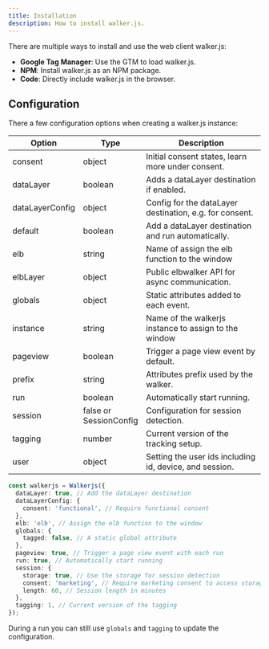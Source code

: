 ```yaml
---
title: Installation
description: How to install walker.js.
---
```



There are multiple ways to install and use the web client walker.js:

- **<Link to="/docs/sources/walkerjs/installation/gtm">Google Tag
  Manager</Link>**: Use the GTM to load walker.js.
- **<Link to="/docs/sources/walkerjs/installation/npm">NPM</Link>**: Install
  walker.js as an NPM package.
- **<Link to="/docs/sources/walkerjs/installation/script">Code</Link>**:
  Directly include walker.js in the browser.

## Configuration

There a few configuration options when creating a walker.js instance:

| Option          | Type                        | Description                                             |
| --------------- | --------------------------- | ------------------------------------------------------- |
| consent         | object                      | Initial consent states, learn more under consent.       |
| dataLayer       | boolean                     | Adds a dataLayer destination if enabled.                |
| dataLayerConfig | object                      | Config for the dataLayer destination, e.g. for consent. |
| default         | boolean                     | Add a dataLayer destination and run automatically.      |
| elb             | string                      | Name of assign the elb function to the window           |
| elbLayer        | object                      | Public elbwalker API for async communication.           |
| globals         | object                      | Static attributes added to each event.                  |
| instance        | string                      | Name of the walkerjs instance to assign to the window   |
| pageview        | boolean                     | Trigger a page view event by default.                   |
| prefix          | string                      | Attributes prefix used by the walker.                   |
| run             | boolean                     | Automatically start running.                            |
| session         | false or<br />SessionConfig | Configuration for session detection.                    |
| tagging         | number                      | Current version of the tracking setup.                  |
| user            | object                      | Setting the user ids including id, device, and session. |

```ts
const walkerjs = Walkerjs({
  dataLayer: true, // Add the dataLayer destination
  dataLayerConfig: {
    consent: 'functional', // Require functional consent
  },
  elb: 'elb', // Assign the elb function to the window
  globals: {
    tagged: false, // A static global attribute
  },
  pageview: true, // Trigger a page view event with each run
  run: true, // Automatically start running
  session: {
    storage: true, // Use the storage for session detection
    consent: 'marketing', // Require marketing consent to access storage
    length: 60, // Session length in minutes
  },
  tagging: 1, // Current version of the tagging
});
```

During a run you can still use `globals` and `tagging` to update the
configuration.
